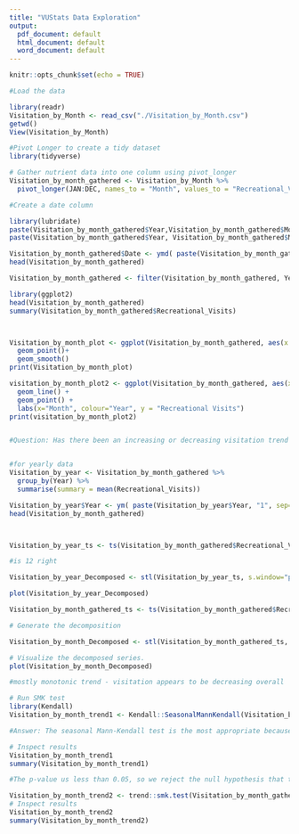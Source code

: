 ```yaml
---
title: "VUStats Data Exploration"
output:
  pdf_document: default
  html_document: default
  word_document: default
---
```


```r
knitr::opts_chunk$set(echo = TRUE)
```

```r

#Load the data

library(readr)
Visitation_by_Month <- read_csv("./Visitation_by_Month.csv")
getwd()
View(Visitation_by_Month)
```
```r
#Pivot Longer to create a tidy dataset
library(tidyverse)

# Gather nutrient data into one column using pivot_longer
Visitation_by_month_gathered <- Visitation_by_Month %>%
  pivot_longer(JAN:DEC, names_to = "Month", values_to = "Recreational_Visits")

#Create a date column

library(lubridate)
paste(Visitation_by_month_gathered$Year,Visitation_by_month_gathered$Month, sep="-")
paste(Visitation_by_month_gathered$Year, Visitation_by_month_gathered$Month, "1", sep="-")

Visitation_by_month_gathered$Date <- ymd( paste(Visitation_by_month_gathered$Year, Visitation_by_month_gathered$Month, "1", sep="-") )
head(Visitation_by_month_gathered)

Visitation_by_month_gathered <- filter(Visitation_by_month_gathered, Year > 1998 & Year < 2020 )

```
```r

library(ggplot2)
head(Visitation_by_month_gathered)
summary(Visitation_by_month_gathered$Recreational_Visits)



Visitation_by_month_plot <- ggplot(Visitation_by_month_gathered, aes(x = Date, y = Recreational_Visits)) +
  geom_point()+
  geom_smooth()
print(Visitation_by_month_plot)

visitation_by_month_plot2 <- ggplot(Visitation_by_month_gathered, aes(x = Month, y = Recreational_Visits, label=TRUE, abbr=TRUE, group=factor(Year), color=factor(Year))) +
  geom_line() +
  geom_point() +
  labs(x="Month", colour="Year", y = "Recreational Visits")
print(visitation_by_month_plot2)



```

```r

#Question: Has there been an increasing or decreasing visitation trend for Yosemite National Park between 1999 and 2019?


#for yearly data
Visitation_by_year <- Visitation_by_month_gathered %>%
  group_by(Year) %>%
  summarise(summary = mean(Recreational_Visits))

Visitation_by_year$Year <- ym( paste(Visitation_by_year$Year, "1", sep="-"))
head(Visitation_by_month_gathered)



Visitation_by_year_ts <- ts(Visitation_by_month_gathered$Recreational_Visits, start = c(1999,1), frequency=6)

#is 12 right

Visitation_by_year_Decomposed <- stl(Visitation_by_year_ts, s.window="periodic")

plot(Visitation_by_year_Decomposed)

Visitation_by_month_gathered_ts <- ts(Visitation_by_month_gathered$Recreational_Visits, start = c(1999,1), frequency = 12)

# Generate the decomposition

Visitation_by_month_Decomposed <- stl(Visitation_by_month_gathered_ts, s.window = "periodic")

# Visualize the decomposed series. 
plot(Visitation_by_month_Decomposed)

#mostly monotonic trend - visitation appears to be decreasing overall

# Run SMK test
library(Kendall)
Visitation_by_month_trend1 <- Kendall::SeasonalMannKendall(Visitation_by_month_gathered_ts)

#Answer: The seasonal Mann-Kendall test is the most appropriate because this ozone data has seasonality as seen in the decomposed time series plot and is non-parametric.

# Inspect results
Visitation_by_month_trend1
summary(Visitation_by_month_trend1)

#The p-value us less than 0.05, so we reject the null hypothesis that the data is stationary, therefore we have a trend over time. Visitation appears to be decreasing over time in Yosemite National Park. 

Visitation_by_month_trend2 <- trend::smk.test(Visitation_by_month_gathered_ts)
# Inspect results
Visitation_by_month_trend2
summary(Visitation_by_month_trend2)


```

